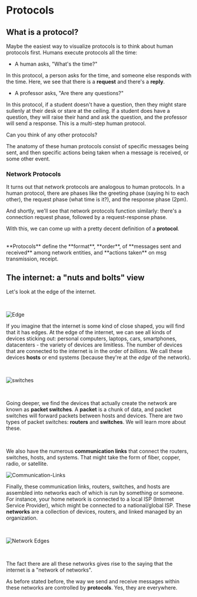 

# Protocols

## What is a protocol?

Maybe the easiest way to visualize protocols is to think about human protocols first. Humans execute protocols all the time:

- A human asks, "What's the time?" 

In this protocol, a person asks for the time, and someone else responds with the time. Here, we see that there is a **request** and there's a **reply**.

- A professor asks, "Are there any questions?" 

In this protocol, if a student doesn't have a question, then they might stare sullenly at their desk or stare at the ceiling. If a student does have a question, they will raise their hand and ask the question, and the professor will send a response. This is a multi-step human protocol. 

Can you think of any other protocols?

The anatomy of these human protocols consist of specific messages being sent, and then specific actions being taken when a message is received, or some other event.

### Network Protocols

It turns out that network protocols are analogous to human protocols. In a human protocol, there are phases like the greeting phase (saying hi to each other), the request phase (what time is it?), and the response phase (2pm).

And shortly, we'll see that network protocols function similarly: there's a connection request phase, followed by a request-response phase.

With this, we can come up with a pretty decent definition of a **protocol**. 


<br />


<Bleed>
  <div style={{ border: '1px solid #888', padding: '4rem 2.5rem', textAlign: 'center', borderRadius:'10px' }}>
    **Protocols** define the **format**, **order**, of **messages sent and received** among network entities, and **actions taken** on msg transmission, receipt.
  </div>
</Bleed>


## The internet: a "nuts and bolts" view

Let's look at the edge of the internet.

<br />



![Edge](../../public/small-edge.png)

If you imagine that the internet is some kind of close shaped, you will find that it has edges.  At the edge of the internet, we can see all kinds of devices sticking out: personal computers, laptops, cars, smartphones, datacenters - the variety of devices are limitless. The number of devices that are connected to the internet
is in the order of *billions*. We call these devices **hosts** or end systems (because they're at the *edge* of the network). 

<br />


![switches](../../public/edge-switches.png)

<br />

Going deeper, we find the devices that actually create the network are known as **packet switches**. A **packet** is a chunk of data, and packet switches will forward packets between hosts and devices. There are two types of packet switches: **routers** and **switches**. We will learn more about these. 

<br />

We also have the numerous **communication links** that connect the routers, switches, hosts, and systems. That might take the form of fiber, copper, radio, or satellite.

![Communication-Links](../../public/connected-edge.png)

Finally, these communication links, routers, switches, and hosts are assembled into networks each of which is run by something or someone. For instance, your home network is connected to a local ISP (Internet Service Provider), which might be connected to a national/global ISP. These **networks** are a collection of devices, routers, and linked managed by an organization.


<br />

![Network Edges](../../public/network-edge.png)

<br />

The fact there are all these networks gives rise to the saying that the internet is a "network of networks". 

As before stated before, the way we send and receive messages within these networks are controlled by **protocols**. Yes, they are everywhere.



